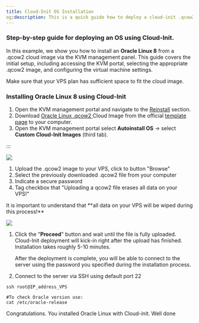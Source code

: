 ```yaml
---
title: Cloud-Init OS Installation
og:description: This is a quick guide how to deploy a cloud-init .qcow2 file to a VPS, using Oracle Linux 8 as an example.
---
```


### Step-by-step guide for deploying an OS using Cloud-Init.

In this example, we show you how to install an **Oracle Linux 8** from a .qcow2 cloud image via the KVM management panel. This guide covers the initial setup, including accessing the KVM portal, selecting the appropriate .qcow2 image, and configuring the virtual machine settings.&#x20;

<Note>
  Make sure that your VPS plan has sufficient space to fit the cloud image.
</Note>

### Installing Oracle Linux 8 using Cloud-Init

1. Open the KVM management portal and navigate to the <a href="https://docs.edisglobal.com/autoinstall-reinstall-install-vps-linux-windows" target="_blank">Reinstall</a> section.
2. Download <a href="https://yum.oracle.com/templates/OracleLinux/OL8/u10/x86_64/OL8U10_x86_64-kvm-b237.qcow2" target="_blank">Oracle Linux .qcow2 </a>Cloud Image from the official <a href="https://yum.oracle.com/oracle-linux-templates.html" target="_blank">template page</a> to your computer.
3. Open the KVM management portal select **Autoinstall OS** -> select **Custom Cloud-Init Images** (third tab).

:::

![](/assets/y9B0AGVAxYeSyeZVyaDis-dAQWcYTrB4QhauH4Qy2B9-20240808-121621.png)

1. Upload the .qcow2 image to your VPS, click to button "Browse"&#x20;
2. Select the previously downloaded .qcow2 file from your computer
3. Indicate a secure password
4. Tag checkbox that "Uploading a qcow2 file erases all data on your VPS!"

<Warning>
  It is important to understand that **all data on your VPS will be wiped during
  this process!**
</Warning>

![](/assets/y9B0AGVAxYeSyeZVyaDis-CuF_QvIFjt7M_5iCgQ_O8-20240808-122136.png)

1. Click the "**Proceed**" button and wait until the file is fully uploaded.&#x20;
   Cloud-Init deployment will kick-in right after the upload has finished.
   Installation takes roughly 5-10 minutes.

   After the deployment is complete, you will be able to connect to the server using the password you specified during the installation process.

2. Connect to the server via SSH using default port 22&#x20;

```shell
ssh root@IP_address_VPS
```

```shell
#To check Oracle version use:
cat /etc/oracle-release
```

Congratulations. You installed Oracle Linux with Cloud-init. Well done
